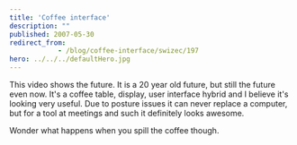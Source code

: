 ```yaml
---
title: 'Coffee interface'
description: ""
published: 2007-05-30
redirect_from: 
            - /blog/coffee-interface/swizec/197
hero: ../../../defaultHero.jpg
---
```

This video shows the future. It is a 20 year old future, but still the future even now. It&#x27;s a coffee table, display, user interface hybrid and I believe it&#x27;s looking very useful. Due to posture issues it can never replace a computer, but for a tool at meetings and such it definitely looks awesome.

Wonder what happens when you spill the coffee though.
